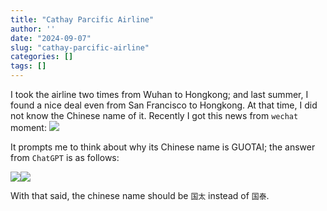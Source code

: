 ```yaml
---
title: "Cathay Parcific Airline"
author: ''
date: "2024-09-07"
slug: "cathay-parcific-airline"
categories: []
tags: []
---
```


I took the airline two times from Wuhan to Hongkong; and last summer, I found a nice deal even from San Francisco to Hongkong. At that time, I did not know the Chinese name of it. Recently I got this news from `wechat` moment:
![](/image/chatGPT_CathayPercific.JPG)

It prompts me to think about why its Chinese name is GUOTAI; the answer from `ChatGPT` is as follows:

![](/image/chatGPT_CathayPercific_1.JPG)![](/image/chatGPT_CathayPercific_2.JPG)

With that said, the chinese name should be `国太` instead of `国泰`.